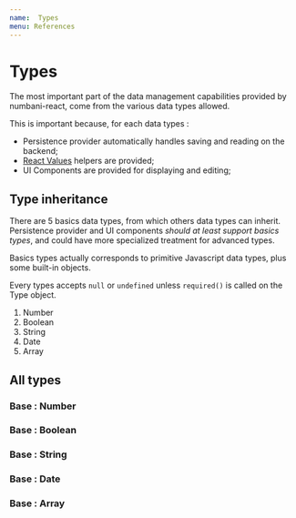 ```yaml
---
name:  Types
menu: References
---
```



# Types

The most important part of the data management capabilities provided by numbani-react, come from the various data types allowed.

This is important because, for each data types : 
 - Persistence provider automatically handles saving and reading on the backend;
 - [React Values](https://github.com/ianstormtaylor/react-values) helpers are provided;
 - UI Components are provided for displaying and editing;

## Type inheritance

There are 5 basics data types, from which others data types can inherit. Persistence provider and UI components *should at least support basics types*, and could have more specialized treatment for advanced types.

Basics types actually corresponds to primitive Javascript data types, plus some built-in objects.

Every types accepts `null` or `undefined` unless `required()` is called on the Type object.

1. Number
2. Boolean
3. String
4. Date
5. Array

## All types

### Base : Number

### Base : Boolean

### Base : String

### Base : Date

### Base : Array